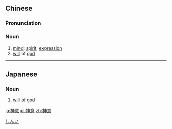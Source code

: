 ==Chinese==
{{zh-forms}}

===Pronunciation===
{{zh-pron
|m=shényì
|c=san4 ji3
|mn=sîn-ì
|cat=n
}}

===Noun===
{{zh-noun}}

# [[mind]]; [[spirit]]; [[expression]]
# [[will]] of [[god]]

----

==Japanese==
{{ja-kanjitab|神|意}}

===Noun===
{{ja-noun|しんい}}

# [[will]] [[of]] [[god]]

[[Category:ja:Religion|しんい]]

[[ja:神意]]
[[pl:神意]]
[[zh:神意]]